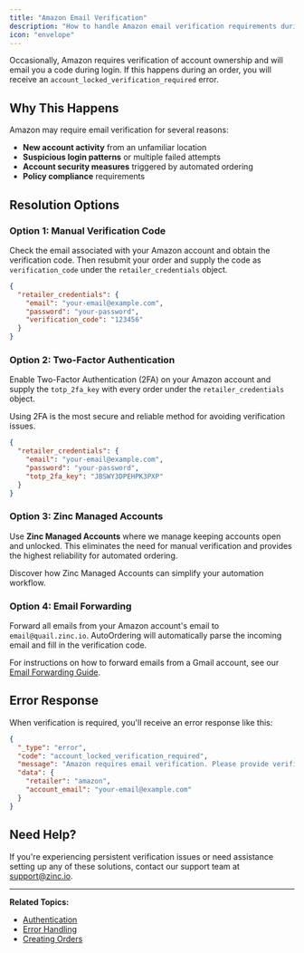 ```yaml
---
title: "Amazon Email Verification"
description: "How to handle Amazon email verification requirements during orders"
icon: "envelope"
---
```


Occasionally, Amazon requires verification of account ownership and will email you a code during login. If this happens during an order, you will receive an `account_locked_verification_required` error.

## Why This Happens

Amazon may require email verification for several reasons:
- **New account activity** from an unfamiliar location
- **Suspicious login patterns** or multiple failed attempts
- **Account security measures** triggered by automated ordering
- **Policy compliance** requirements

## Resolution Options

### Option 1: Manual Verification Code

Check the email associated with your Amazon account and obtain the verification code. Then resubmit your order and supply the code as `verification_code` under the `retailer_credentials` object.

```json
{
  "retailer_credentials": {
    "email": "your-email@example.com",
    "password": "your-password",
    "verification_code": "123456"
  }
}
```

### Option 2: Two-Factor Authentication

Enable Two-Factor Authentication (2FA) on your Amazon account and supply the `totp_2fa_key` with every order under the `retailer_credentials` object.

<Info>
  Using 2FA is the most secure and reliable method for avoiding verification issues.
</Info>

```json
{
  "retailer_credentials": {
    "email": "your-email@example.com",
    "password": "your-password",
    "totp_2fa_key": "JBSWY3DPEHPK3PXP"
  }
}
```

### Option 3: Zinc Managed Accounts

Use **Zinc Managed Accounts** where we manage keeping accounts open and unlocked. This eliminates the need for manual verification and provides the highest reliability for automated ordering.

<Card title="Learn about ZMA" icon="store" href="/api-reference/introduction/accounts-payments#2-zinc-managed-accounts-zma">
  Discover how Zinc Managed Accounts can simplify your automation workflow.
</Card>

### Option 4: Email Forwarding

Forward all emails from your Amazon account's email to `email@quail.zinc.io`. AutoOrdering will automatically parse the incoming email and fill in the verification code.

<Alert type="info">
  For instructions on how to forward emails from a Gmail account, see our <a href="/guides/email-forwarding" target="_blank">Email Forwarding Guide</a>.
</Alert>

## Error Response

When verification is required, you'll receive an error response like this:

```json
{
  "_type": "error",
  "code": "account_locked_verification_required",
  "message": "Amazon requires email verification. Please provide verification_code in retailer_credentials.",
  "data": {
    "retailer": "amazon",
    "account_email": "your-email@example.com"
  }
}
```

## Need Help?

If you're experiencing persistent verification issues or need assistance setting up any of these solutions, contact our support team at [support@zinc.io](mailto:support@zinc.io).

---

**Related Topics:**
- [Authentication](/api-reference/introduction/authentication)
- [Error Handling](/api-reference/introduction/error-handling)
- [Creating Orders](/api-reference/orders/create) 
